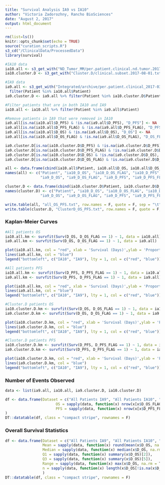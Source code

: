 ```yaml
---
title: "Survival Analysis IA9 vs IA10"
author: "Victoria Zadorozhny, Rancho BioSciences"
date: "August 2, 2017"
output: html_document
---
```


```r
rm(list=ls())
knitr::opts_chunk$set(echo = TRUE)
source("curation_scripts.R")
s3_cd("/ClinicalData/ProcessedData")
library(survival)
```



```r
#IA10 data
ia10.all <- s3_get_with("ND_Tumor_MM/per.patient.clinical.nd.tumor.2017-06-14.txt", FUN = fread)
ia10.cluster.D <- s3_get_with("Cluster.D/clinical.subset.2017-08-01.txt", FUN = fread)

#IA9 data
ia9.all <- s3_get_with("Integrated/archive/per.patient.clinical_2017-03-09.txt", FUN = fread) %>%
  filter(Patient %in% ia10.all$Patient)
ia9.cluster.D <- ia9.all %>% filter(Patient %in% ia10.cluster.D$Patient)

#Filter patients that are in both IA10 and IA9
ia10.all <- ia10.all %>% filter(Patient %in% ia9.all$Patient)

#Remove patients in IA9 that were removed in IA10
ia9.all[is.na(ia10.all$D_PFS) & !is.na(ia9.all$D_PFS), "D_PFS"] <- NA
ia9.all[is.na(ia10.all$D_PFS_FLAG) & !is.na(ia9.all$D_PFS_FLAG), "D_PFS_FLAG"] <- NA
ia9.all[is.na(ia10.all$D_OS) & !is.na(ia9.all$D_OS), "D_OS"] <- NA
ia9.all[is.na(ia10.all$D_OS_FLAG) & !is.na(ia9.all$D_OS_FLAG), "D_OS_FLAG"] <- NA

ia9.cluster.D[is.na(ia10.cluster.D$D_PFS) & !is.na(ia9.cluster.D$D_PFS), "D_PFS"] <- NA
ia9.cluster.D[is.na(ia10.cluster.D$D_PFS_FLAG) & !is.na(ia9.cluster.D$D_PFS_FLAG), "D_PFS_FLAG"] <- NA
ia9.cluster.D[is.na(ia10.cluster.D$D_OS) & !is.na(ia9.cluster.D$D_OS), "D_OS"] <- NA
ia9.cluster.D[is.na(ia10.cluster.D$D_OS_FLAG) & !is.na(ia9.cluster.D$D_OS_FLAG), "D_OS_FLAG"] <- NA

all <- data.frame(cbind(ia10.all$Patient, ia10.all$D_OS, ia10.all$D_OS_FLAG, ia10.all$D_PFS, ia10.all$D_PFS_FLAG, ia9.all$D_OS, ia9.all$D_OS_FLAG, ia9.all$D_PFS, ia9.all$D_PFS_FLAG))
names(all) <- c("Patient", "ia10_D_OS", "ia10_D_OS_FLAG", "ia10_D_PFS", "ia10_D_PFS_FLAG", 
                "ia9_D_OS", "ia9_D_OS_FLAG", "ia9_D_PFS", "ia9_D_PFS_FLAG")

cluster.D <- data.frame(cbind(ia10.cluster.D$Patient, ia10.cluster.D$D_OS, ia10.cluster.D$D_OS_FLAG, ia10.cluster.D$D_PFS, ia10.cluster.D$D_PFS_FLAG, ia9.cluster.D$D_OS, ia9.cluster.D$D_OS_FLAG, ia9.cluster.D$D_PFS, ia9.cluster.D$D_PFS_FLAG))
names(cluster.D) <- c("Patient", "ia10_D_OS", "ia10_D_OS_FLAG", "ia10_D_PFS", "ia10_D_PFS_FLAG", 
                "ia9_D_OS", "ia9_D_OS_FLAG", "ia9_D_PFS", "ia9_D_PFS_FLAG")

write.table(all, "all_OS_PFS.txt", row.names = F, quote = F, sep = "\t")
write.table(cluster.D, "ClusterD_OS_PFS.txt", row.names = F, quote = F, sep = "\t")

```

### Kaplan-Meier Curves

```r
#All patients OS
ia10.all.km <- survfit(Surv(D_OS, D_OS_FLAG == 1) ~ 1, data = ia10.all)
ia9.all.km <- survfit(Surv(D_OS, D_OS_FLAG == 1) ~ 1, data = ia9.all)

plot(ia10.all.km, col = "red", xlab = 'Survival (Days)',ylab = 'Proportion of population', main = "All Patients Overall Survival")
lines(ia9.all.km, col = "blue")
legend("bottomleft", c("IA10", "IA9"), lty = 1, col = c("red", "blue"))

#All patients PFS
ia10.all.km <- survfit(Surv(D_PFS, D_PFS_FLAG == 1) ~ 1, data = ia10.all)
ia9.all.km <- survfit(Surv(D_PFS, D_PFS_FLAG == 1) ~ 1, data = ia9.all)

plot(ia10.all.km, col = "red", xlab = 'Survival (Days)',ylab = 'Proportion of population', main = "All Patients Progression-free Survival")
lines(ia9.all.km, col = "blue")
legend("bottomleft", c("IA10", "IA9"), lty = 1, col = c("red", "blue"))

#Cluster.D patients OS
ia10.cluster.D.km <- survfit(Surv(D_OS, D_OS_FLAG == 1) ~ 1, data = ia10.cluster.D)
ia9.cluster.D.km <- survfit(Surv(D_OS, D_OS_FLAG == 1) ~ 1, data = ia9.cluster.D)

plot(ia10.cluster.D.km, col = "red", xlab = 'Survival (Days)',ylab = 'Proportion of population', main = "Cluster.D Patients Overall Survival")
lines(ia9.cluster.D.km, col = "blue")
legend("bottomleft", c("IA10", "IA9"), lty = 1, col = c("red", "blue"))

#Cluster.D patients PFS
ia10.cluster.D.km <- survfit(Surv(D_PFS, D_PFS_FLAG == 1) ~ 1, data = ia10.cluster.D)
ia9.cluster.D.km <- survfit(Surv(D_PFS, D_PFS_FLAG == 1) ~ 1, data = ia9.cluster.D)

plot(ia10.cluster.D.km, col = "red", xlab = 'Survival (Days)',ylab = 'Proportion of population', main = "Cluster.D Patients Progression-free Survival")
lines(ia9.cluster.D.km, col = "blue")
legend("bottomleft", c("IA10", "IA9"), lty = 1, col = c("red", "blue"))
```

### Number of Events Observed

```r
data <- list(ia9.all, ia10.all, ia9.cluster.D, ia10.cluster.D)

df <- data.frame(Dataset = c("All Patients IA9", "All Patients IA10", "Cluster D IA9", "Cluster D IA10"),
                       OS = sapply(data, function(x) nrow(x[x$D_OS_FLAG == 1,])),
                       PFS = sapply(data, function(x) nrow(x[x$D_PFS_FLAG == 1,]))
)
DT::datatable(df, class = "compact stripe", rownames = F)
```

### Overall Survival Statistics

```r
df <- data.frame(Dataset = c("All Patients IA9", "All Patients IA10", "Cluster D IA9", "Cluster D IA10"),
                 Mean = sapply(data, function(x) round(mean(x$D_OS, na.rm = T), 2)),
                 Median = sapply(data, function(x) median(x$D_OS, na.rm = T)),
                 Q1 = sapply(data, function(x) summary(x$D_OS)[2]),
                 Q3 = sapply(data, function(x) summary(x$D_OS)[5]),
                 Range = sapply(data, function(x) max(x$D_OS, na.rm = T) - min(x$D_OS, na.rm=T)),
                 n = sapply(data, function(x) length(x$D_OS[!is.na(x$D_OS)]))
                 )
DT::datatable(df, class = "compact stripe", rownames = F)
```